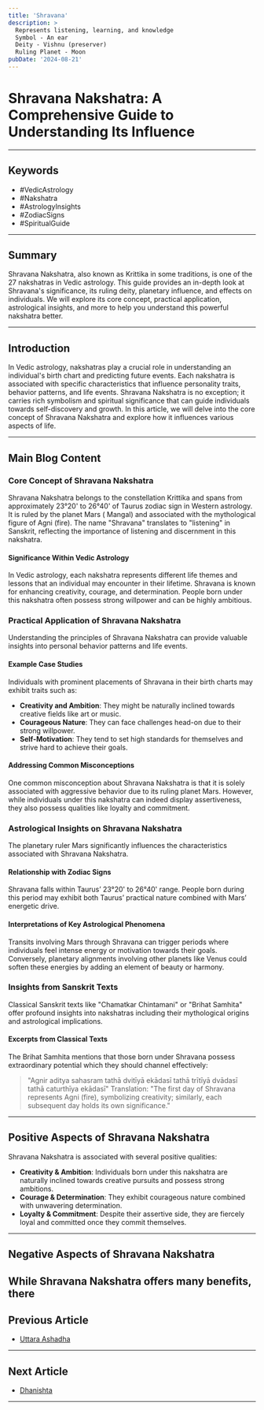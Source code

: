 ```yaml
---
title: 'Shravana'
description: >
  Represents listening, learning, and knowledge
  Symbol - An ear
  Deity - Vishnu (preserver)
  Ruling Planet - Moon
pubDate: '2024-08-21'
---
```


# Shravana Nakshatra: A Comprehensive Guide to Understanding Its Influence

---

## Keywords
- #VedicAstrology
- #Nakshatra
- #AstrologyInsights
- #ZodiacSigns
- #SpiritualGuide

---

## Summary
Shravana Nakshatra, also known as Krittika in some traditions, is one of the 27 nakshatras in Vedic astrology. This guide provides an in-depth look at Shravana's significance, its ruling deity, planetary influence, and effects on individuals. We will explore its core concept, practical application, astrological insights, and more to help you understand this powerful nakshatra better.

---

## Introduction
In Vedic astrology, nakshatras play a crucial role in understanding an individual's birth chart and predicting future events. Each nakshatra is associated with specific characteristics that influence personality traits, behavior patterns, and life events. Shravana Nakshatra is no exception; it carries rich symbolism and spiritual significance that can guide individuals towards self-discovery and growth. In this article, we will delve into the core concept of Shravana Nakshatra and explore how it influences various aspects of life.

---

## Main Blog Content

### Core Concept of Shravana Nakshatra

Shravana Nakshatra belongs to the constellation Krittika and spans from approximately 23°20' to 26°40' of Taurus zodiac sign in Western astrology. It is ruled by the planet Mars ( Mangal) and associated with the mythological figure of Agni (fire). The name "Shravana" translates to "listening" in Sanskrit, reflecting the importance of listening and discernment in this nakshatra.

#### Significance Within Vedic Astrology

In Vedic astrology, each nakshatra represents different life themes and lessons that an individual may encounter in their lifetime. Shravana is known for enhancing creativity, courage, and determination. People born under this nakshatra often possess strong willpower and can be highly ambitious.

### Practical Application of Shravana Nakshatra

Understanding the principles of Shravana Nakshatra can provide valuable insights into personal behavior patterns and life events.

#### Example Case Studies
Individuals with prominent placements of Shravana in their birth charts may exhibit traits such as:
- **Creativity and Ambition**: They might be naturally inclined towards creative fields like art or music.
- **Courageous Nature**: They can face challenges head-on due to their strong willpower.
- **Self-Motivation**: They tend to set high standards for themselves and strive hard to achieve their goals.

#### Addressing Common Misconceptions

One common misconception about Shravana Nakshatra is that it is solely associated with aggressive behavior due to its ruling planet Mars. However, while individuals under this nakshatra can indeed display assertiveness, they also possess qualities like loyalty and commitment.

### Astrological Insights on Shravana Nakshatra

The planetary ruler Mars significantly influences the characteristics associated with Shravana Nakshatra.

#### Relationship with Zodiac Signs
Shravana falls within Taurus’ 23°20' to 26°40' range. People born during this period may exhibit both Taurus’ practical nature combined with Mars’ energetic drive.

#### Interpretations of Key Astrological Phenomena
Transits involving Mars through Shravana can trigger periods where individuals feel intense energy or motivation towards their goals. Conversely, planetary alignments involving other planets like Venus could soften these energies by adding an element of beauty or harmony.

### Insights from Sanskrit Texts

Classical Sanskrit texts like "Chamatkar Chintamani" or "Brihat Samhita" offer profound insights into nakshatras including their mythological origins and astrological implications.

#### Excerpts from Classical Texts
The Brihat Samhita mentions that those born under Shravana possess extraordinary potential which they should channel effectively:
> "Agnir aditya sahasram tathā dvitīyā ekādasī tathā trītīyā dvādasī tathā caturthīya ekādasī"
Translation: "The first day of Shravana represents Agni (fire), symbolizing creativity; similarly, each subsequent day holds its own significance."

---

## Positive Aspects of Shravana Nakshatra

Shravana Nakshatra is associated with several positive qualities:

- **Creativity & Ambition**: Individuals born under this nakshatra are naturally inclined towards creative pursuits and possess strong ambitions.
- **Courage & Determination**: They exhibit courageous nature combined with unwavering determination.
- **Loyalty & Commitment**: Despite their assertive side, they are fiercely loyal and committed once they commit themselves.

---

## Negative Aspects of Shravana Nakshatra

While Shravana Nakshatra offers many benefits, there
---

## Previous Article
- [Uttara Ashadha](/blogs-md/05_Nakshatra/0521_Uttara_Ashadha.mdx)

---

## Next Article
- [Dhanishta](/blogs-md/05_Nakshatra/0523_Dhanishta.mdx)

---
